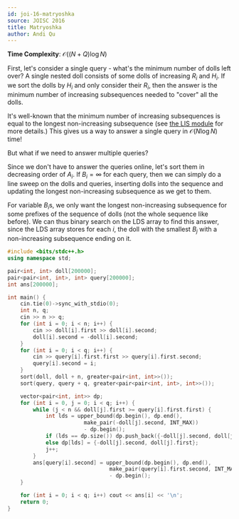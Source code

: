 ```yaml
---
id: joi-16-matryoshka
source: JOISC 2016
title: Matryoshka
author: Andi Qu
---
```


**Time Complexity**: $\mathcal O((N + Q) \log N)$

First, let's consider a single query - what's the minimum number of dolls left over? A single nested doll consists of some dolls of increasing
$R_i$ and $H_i$. If we sort the dolls by $H_i$ and only consider their $R_i$, then the answer is the minimum number of increasing subsequences
needed to "cover" all the dolls.

It's well-known that the minimum number of increasing subsequences is equal to the longest non-increasing subsequence (see [the LIS module](/gold/lis/#application-2---minimum-number-of-increasing-sequences)
for more details.) This gives us a way to answer a single query in $\mathcal O(N \log N)$ time!

But what if we need to answer multiple queries?

Since we don't have to answer the queries online, let's sort them in decreasing order of $A_i$.
If $B_i = \infty$ for each query, then we can simply do a line sweep on the dolls and queries,
inserting dolls into the sequence and updating the longest non-increasing subsequence as we get to them.

For variable $B_i$s, we only want the longest non-increasing subsequence for some prefixes
of the sequence of dolls (not the whole sequence like before). We can thus binary search on the LDS
array to find this answer, since the LDS array stores for each $i$, the doll with the smallest $B_j$
with a non-increasing subsequence ending on it.

```cpp
#include <bits/stdc++.h>
using namespace std;

pair<int, int> doll[200000];
pair<pair<int, int>, int> query[200000];
int ans[200000];

int main() {
	cin.tie(0)->sync_with_stdio(0);
	int n, q;
	cin >> n >> q;
	for (int i = 0; i < n; i++) {
		cin >> doll[i].first >> doll[i].second;
		doll[i].second = -doll[i].second;
	}
	for (int i = 0; i < q; i++) {
		cin >> query[i].first.first >> query[i].first.second;
		query[i].second = i;
	}
	sort(doll, doll + n, greater<pair<int, int>>());
	sort(query, query + q, greater<pair<pair<int, int>, int>>());

	vector<pair<int, int>> dp;
	for (int i = 0, j = 0; i < q; i++) {
		while (j < n && doll[j].first >= query[i].first.first) {
			int lds = upper_bound(dp.begin(), dp.end(),
						make_pair(-doll[j].second, INT_MAX))
						- dp.begin();
			if (lds == dp.size()) dp.push_back({-doll[j].second, doll[j].first});
			else dp[lds] = {-doll[j].second, doll[j].first};
			j++;
		}
		ans[query[i].second] = upper_bound(dp.begin(), dp.end(),
								make_pair(query[i].first.second, INT_MAX))
								- dp.begin();
	}

	for (int i = 0; i < q; i++) cout << ans[i] << '\n';
	return 0;
}
```
